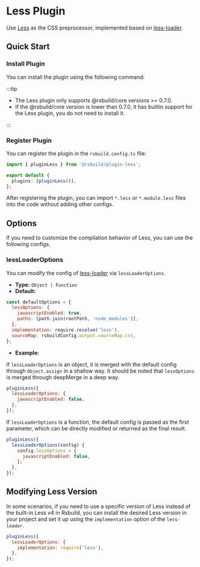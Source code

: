 # Less Plugin


<SourceCode href="https://github.com/web-infra-dev/rsbuild/tree/main/packages/plugin-less" />

Use [Less](https://lesscss.org/) as the CSS preprocessor, implemented based on [less-loader](https://github.com/webpack-contrib/less-loader).

## Quick Start

### Install Plugin

You can install the plugin using the following command:


<PackageManagerTabs command="add @rsbuild/plugin-less -D" />

:::tip

- The Less plugin only supports @rsbuild/core versions >= 0.7.0.
- If the @rsbuild/core version is lower than 0.7.0, it has builtin support for the Less plugin, you do not need to install it.

:::

### Register Plugin

You can register the plugin in the `rsbuild.config.ts` file:

```ts title="rsbuild.config.ts"
import { pluginLess } from '@rsbuild/plugin-less';

export default {
  plugins: [pluginLess()],
};
```

After registering the plugin, you can import `*.less` or `*.module.less` files into the code without adding other configs.

## Options

If you need to customize the compilation behavior of Less, you can use the following configs.

### lessLoaderOptions

You can modify the config of [less-loader](https://github.com/webpack-contrib/less-loader) via `lessLoaderOptions`.

- **Type:** `Object | Function`
- **Default:**

```js
const defaultOptions = {
  lessOptions: {
    javascriptEnabled: true,
    paths: [path.join(rootPath, 'node_modules')],
  },
  implementation: require.resolve('less'),
  sourceMap: rsbuildConfig.output.sourceMap.css,
};
```

- **Example:**

If `lessLoaderOptions` is an object, it is merged with the default config through `Object.assign` in a shallow way. It should be noted that `lessOptions` is merged through deepMerge in a deep way.

```js
pluginLess({
  lessLoaderOptions: {
    javascriptEnabled: false,
  },
});
```

If `lessLoaderOptions` is a function, the default config is passed as the first parameter, which can be directly modified or returned as the final result.

```js
pluginLess({
  lessLoaderOptions(config) {
    config.lessOptions = {
      javascriptEnabled: false,
    };
  },
});
```

## Modifying Less Version

In some scenarios, if you need to use a specific version of Less instead of the built-in Less v4 in Rsbuild, you can install the desired Less version in your project and set it up using the `implementation` option of the `less-loader`.

```js
pluginLess({
  lessLoaderOptions: {
    implementation: require('less'),
  },
});
```
